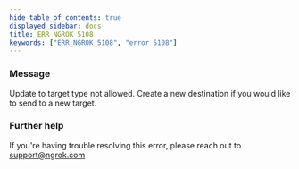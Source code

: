```yaml
---
hide_table_of_contents: true
displayed_sidebar: docs
title: ERR_NGROK_5108
keywords: ["ERR_NGROK_5108", "error 5108"]
---
```


### Message

Update to target type not allowed. Create a new destination if you would like to send to a new target.

### Further help

If you're having trouble resolving this error, please reach out to [support@ngrok.com](mailto:support@ngrok.com?subject=Help%20with%20ERR_NGROK_5108)
